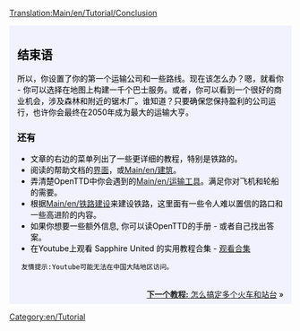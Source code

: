 [[Translation:Main/en/Tutorial/Conclusion]]{{en/-}}
{{en/Tabs|5|5
|教程/Zh|1. 开始<!--
-->|教程/公路运输/Zh|2. 公路运输<!--
-->|教程/铁路运输/Zh|3. 铁路运输<!--
-->|教程/航空运输/Zh|4. 航空运输<!--
-->|教程/结束语/Zh|5. 结束语}}
<div style="padding:.5em 1em 1em 1em; border-top:none; background-color:#f1f2fe; color:#000;">
{{zh/教程}}
==结束语==
所以，你设置了你的第一个运输公司和一些路线。现在该怎么办？嗯，就看​​你 - 你可以选择在地图上构建一千个巴士服务。或者，你可以看到一个很好的商业机会，涉及森林和附近的锯木厂。谁知道？只要确保您保持盈利的公司运行，也许你会最终在2050年成为最大的运输大亨。

===还有===
* 文章的右边的菜单列出了一些更详细的教程，特别是铁路的。
* 阅读的帮助文档的[[Main/en/游戏界面|界面]]，或[[Main/en/建筑]]。
* 弄清楚OpenTTD中你会遇到的[[Main/en/运输工具]]。满足你对飞机和轮船的需要。
* 根据[[Main/en/铁路建设]]来建设铁路，这里面有一些令人难以置信的路口和一些高进阶的内容。
*如果你想要一些额外信息, 你可以读OpenTTD的手册 - 或者自己找出答案。
* 在Youtube上观看 Sapphire United 的实用教程合集 - [http://www.youtube.com/watch?v=KAriYewKvj8&feature=PlayList&p=C168C0CB0588B9A0&index=0&playnext=1 观看合集]
  友情提示:Youtube可能无法在中国大陆地区访问。

<br style="clear:both;">
<span style="float: right">[[Main/zh/教程/多个站台|'''下一个教程:''' 怎么搞定多个火车和站台]] &raquo;</span>
</div>
[[Category:en/Tutorial]]